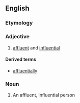 ==English==

===Etymology===
{{blend|en|affluent|influential}}

===Adjective===
{{en-adj}}

# [[affluent]] and [[influential]]

====Derived terms====
* [[affluentially]]

===Noun===
{{en-noun}}

# An affluent, influential person